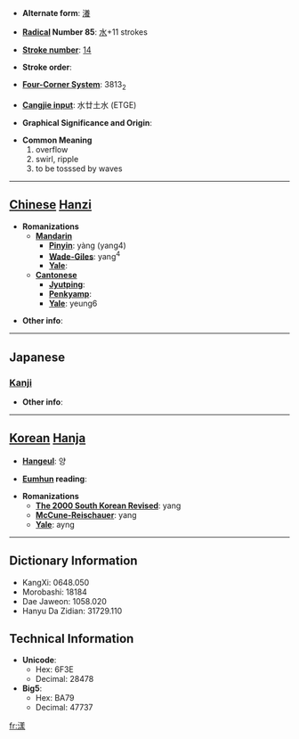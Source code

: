 * '''Alternate form''': [[瀁]]

* '''[[Wiktionary:Chinese radical index| Radical]] Number 85''': [[Wiktionary:Chinese radical index 水|水]]+11 strokes

* '''[[Wiktionary:Chinese total strokes index|Stroke number]]''': [[Wiktionary:Chinese total strokes index 14|14]]

* '''Stroke order''': 

* '''[[Wiktionary:Chinese four corner index|Four-Corner System]]''': 3813<sub>2</sub>

* '''[[Wiktionary:Chinese Cangjie index|Cangjie input]]''': 水廿土水 (ETGE)

* '''Graphical Significance and Origin''': 

* '''Common Meaning'''
*#overflow
*# swirl, ripple
*# to be tosssed by waves


----

== [[Chinese]] [[Hanzi]] ==

* '''Romanizations'''
** '''[[Mandarin]]'''
*** '''[[Pinyin]]''': yàng (yang4)
*** '''[[Wade-Giles]]''': yang<sup>4</sup>
*** '''[[Yale]]''': 
** '''[[Cantonese]]'''
*** '''[[Jyutping]]''':
*** '''[[Penkyamp]]''': 
*** '''[[Yale]]''': yeung6

* '''Other info''': 

----

==Japanese==
===[[Kanji]]===
{{kanji|on readings=[[よう]] (yō)|kun readings=[[ただよう]] (tadayou)}}

* '''Other info''':  

----

== [[Korean]] [[Hanja]] ==

* '''[[Hangeul]]''': 양

* '''[[Eumhun]] reading''': 

* '''Romanizations'''
** '''[[The 2000 South Korean Revised Romanization|The 2000 South Korean Revised]]''': yang
** '''[[McCune-Reischauer]]''': yang
** '''[[Yale]]''': ayng

----

== Dictionary Information ==

* KangXi: 0648.050
* Morobashi: 18184
* Dae Jaweon: 1058.020
* Hanyu Da Zidian: 31729.110

== Technical Information ==

* '''Unicode''':
** Hex: 6F3E
** Decimal: 28478
* '''Big5''':
** Hex: BA79
** Decimal: 47737

[[fr:漾]]
